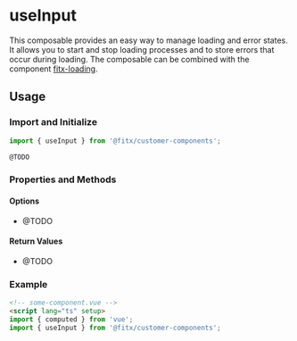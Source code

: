 # useInput

This composable provides an easy way to manage loading and error states.
It allows you to start and stop loading processes and to store errors that occur during loading.
The composable can be combined with the component [fitx-loading](?path=/docs/components-form-input--docs).

## Usage

### Import and Initialize

```ts
import { useInput } from '@fitx/customer-components';

@TODO
```

### Properties and Methods

#### Options
- @TODO

#### Return Values
- @TODO

### Example

```html
<!-- some-component.vue -->
<script lang="ts" setup>
import { computed } from 'vue';
import { useInput } from '@fitx/customer-components';
```
